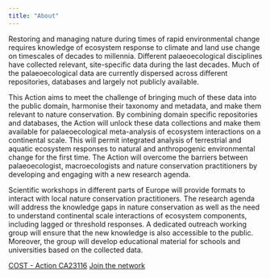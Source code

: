 ```yaml
---
title: "About"
---
```


Restoring and managing nature during times of rapid environmental change requires knowledge of ecosystem response to climate and land use change on timescales of decades to millennia. Different palaeoecological disciplines have collected relevant, site-specific data during the last decades. Much of the palaeoecological data are currently dispersed across different repositories, databases and largely not publicly available.

This Action aims to meet the challenge of bringing much of these data into the public domain, harmonise their taxonomy and metadata, and make them relevant to nature conservation. By combining domain specific repositories and databases, the Action will unlock these data collections and make them available for palaeoecological meta-analysis of ecosystem interactions on a continental scale. This will permit integrated analysis of terrestrial and aquatic ecosystem responses to natural and anthropogenic environmental change for the first time. The Action will overcome the barriers between palaeoecologist, macroecologists and nature conservation practitioners by developing and engaging with a new research agenda.

Scientific workshops in different parts of Europe will provide formats to interact with local nature conservation practitioners. The research agenda will address the knowledge gaps in nature conservation as well as the need to understand continental scale interactions of ecosystem components, including lagged or threshold responses. A dedicated outreach working group will ensure that the new knowledge is also accessible to the public. Moreover, the group will develop educational material for schools and universities based on the collected data.

[COST - Action CA23116](https://www.cost.eu/actions/CA23116/){.btn} [Join the network](https://e-services.cost.eu/action/CA23116/working-groups/applications){.btn}
